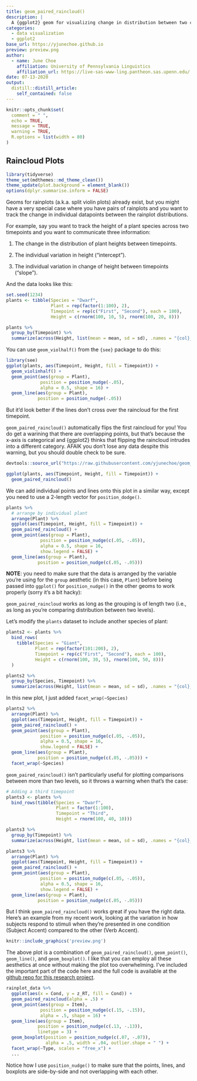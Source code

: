 ```yaml
---
title: geom_paired_raincloud()
description: |
  A {ggplot2} geom for visualizing change in distribution between two conditions.
categories:
  - data visualization
  - ggplot2
base_url: https://yjunechoe.github.io
preview: preview.png
author:
  - name: June Choe
    affiliation: University of Pennsylvania Linguistics
    affiliation_url: https://live-sas-www-ling.pantheon.sas.upenn.edu/
date: 07-13-2020
output:
  distill::distill_article:
    self_contained: false
---
```


```r
knitr::opts_chunk$set(
  comment = " ",
  echo = TRUE,
  message = TRUE,
  warning = TRUE,
  R.options = list(width = 80)
)
```

## Raincloud Plots

```r
library(tidyverse)
theme_set(mdthemes::md_theme_clean())
theme_update(plot.background = element_blank())
options(dplyr.summarise.inform = FALSE)
```

Geoms for rainplots (a.k.a. split violin plots) already exist, but you might have a very special case where you have pairs of rainplots and you want to track the change in individual datapoints between the rainplot distributions.

For example, say you want to track the height of a plant species across two timepoints and you want to communicate three information:

1. The change in the distribution of plant heights between timepoints.

2. The individual variation in height ("intercept").

3. The individual variation in change of height between timepoints ("slope").

And the data looks like this:

```r
set.seed(1234)
plants <- tibble(Species = "Dwarf",
                 Plant = rep(factor(1:100), 2),
                 Timepoint = rep(c("First", "Second"), each = 100),
                 Height = c(rnorm(100, 10, 5), rnorm(100, 20, 8)))

plants %>% 
  group_by(Timepoint) %>% 
  summarize(across(Height, list(mean = mean, sd = sd), .names = "{col}_{fn}"))
```

You can use `geom_violhalf()` from the `{see}` package to do this:

```r
library(see)
ggplot(plants, aes(Timepoint, Height, fill = Timepoint)) +
  geom_violinhalf() +
  geom_point(aes(group = Plant),
             position = position_nudge(-.05),
             alpha = 0.5, shape = 16) +
  geom_line(aes(group = Plant),
            position = position_nudge(-.05))
```

But it'd look better if the lines don't cross over the raincloud for the first timepoint.

`geom_paired_raincloud()` automatically flips the first raincloud for you! You do get a warining that there are overlapping points, but that's because the x-axis is categorical and {ggplot2} thinks that flipping the raincloud intrudes into a different category. AFAIK you don't lose any data despite this warning, but you should double check to be sure.


```r
devtools::source_url("https://raw.githubusercontent.com/yjunechoe/geom_paired_raincloud/master/geom_paired_raincloud.R")

ggplot(plants, aes(Timepoint, Height, fill = Timepoint)) +
  geom_paired_raincloud()
```

We can add individual points and lines onto this plot in a similar way, except you need to use a 2-length vector for `position_dodge()`.

```r
plants %>% 
  # arrange by individual plant
  arrange(Plant) %>% 
  ggplot(aes(Timepoint, Height, fill = Timepoint)) +
  geom_paired_raincloud() +
  geom_point(aes(group = Plant),
             position = position_nudge(c(.05, -.05)),
             alpha = 0.5, shape = 16,
             show.legend = FALSE) +
  geom_line(aes(group = Plant),
            position = position_nudge(c(.05, -.05)))
```

<aside>
**NOTE**: you need to make sure that the data is arranged by the variable you're using for the `group` aesthetic (in this case, `Plant`) before being passed into `ggplot()` for `position_nudge()` in the other geoms to work properly (sorry it's a bit hacky):
</aside>

`geom_paired_raincloud` works as long as the grouping is of length two (i.e., as long as you're comparing distribution between two levels).

Let's modify the `plants` dataset to include another species of plant:

```r
plants2 <- plants %>% 
  bind_rows(
    tibble(Species = "Giant",
           Plant = rep(factor(101:200), 2),
           Timepoint = rep(c("First", "Second"), each = 100),
           Height = c(rnorm(100, 30, 5), rnorm(100, 50, 8)))
  )

plants2 %>% 
  group_by(Species, Timepoint) %>% 
  summarize(across(Height, list(mean = mean, sd = sd), .names = "{col}_{fn}"))
```


In this new plot, I just added `facet_wrap(~Species)`

```r
plants2 %>% 
  arrange(Plant) %>% 
  ggplot(aes(Timepoint, Height, fill = Timepoint)) +
  geom_paired_raincloud() +
  geom_point(aes(group = Plant),
             position = position_nudge(c(.05, -.05)),
             alpha = 0.5, shape = 16,
             show.legend = FALSE) +
  geom_line(aes(group = Plant),
            position = position_nudge(c(.05, -.05))) +
  facet_wrap(~Species)
```

`geom_paired_raincloud()` isn't particularly useful for plotting comparisons between more than two levels, so it throws a warning when that's the case:

```r
# Adding a third timepoint
plants3 <- plants %>% 
  bind_rows(tibble(Species = "Dwarf",
                   Plant = factor(1:100),
                   Timepoint = "Third",
                   Height = rnorm(100, 40, 10)))

plants3 %>% 
  group_by(Timepoint) %>% 
  summarize(across(Height, list(mean = mean, sd = sd), .names = "{col}_{fn}"))
```

```r
plants3 %>% 
  arrange(Plant) %>% 
  ggplot(aes(Timepoint, Height, fill = Timepoint)) +
  geom_paired_raincloud() +
  geom_point(aes(group = Plant),
             position = position_nudge(c(.05, -.05)),
             alpha = 0.5, shape = 16,
             show.legend = FALSE) +
  geom_line(aes(group = Plant),
            position = position_nudge(c(.05, -.05)))
```


But I think `geom_paired_raincloud()` works great if you have the right data. Here's an example from my recent work, looking at the variation in how subjects respond to stimuli when they're presented in one condition (Subject Accent) compared to the other (Verb Accent).

```r
knitr::include_graphics('preview.png')
```

The above plot is a combination of `geom_paired_raincloud()`, `geom_point()`, `geom_line()`, and `geom_boxplot()`. I like that you can employ all these aesthetics at once without making the plot too overwhelming. I've included the important part of the code here and the full code is available at the [github repo for this research project](https://github.com/yjunechoe/Semantic-Persistence).

```r
rainplot_data %>% 
  ggplot(aes(x = Cond, y = z_RT, fill = Cond)) +
  geom_paired_raincloud(alpha = .5) +
  geom_point(aes(group = Item),
             position = position_nudge(c(.15, -.15)),
             alpha = .5, shape = 16) +
  geom_line(aes(group = Item),
            position = position_nudge(c(.13, -.13)),
            linetype = 3) +
  geom_boxplot(position = position_nudge(c(.07, -.07)),
               alpha = .5, width = .04, outlier.shape = " ") +
  facet_wrap(~Type, scales = "free_x") +
  ...
```

<aside>
Notice how I use `position_nudge()` to make sure that the points, lines, and boxplots are side-by-side and not overlapping with each other.
</aside>

